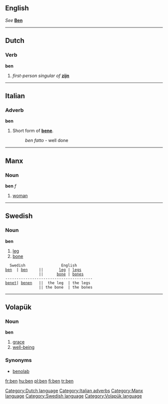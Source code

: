 ==English==
''See'' '''[[Ben]]'''

----
==Dutch==
===Verb=== 
'''ben'''

#''first-person singular of'' '''[[zijn]]'''

[[Category:Dutch language]]
----
==Italian==
===Adverb===
'''ben'''

#Short form of '''[[bene]]'''.
#:''ben fatto'' - well done

[[Category:Italian adverbs]]

----
==Manx==
===Noun===
'''ben''' ''f''

#[[woman]]

[[Category:Manx language]]

----
==Swedish==
===Noun===
'''ben'''

#[[leg]]
#[[bone]]

   Swedish                English
 [[ben]]  | [[ben]]     ||       [[leg]] | [[legs]]
                ||      [[bone]] | [[bones]]
 ---------------------------------------
 [[benet]]| [[benen]]   ||  the leg  | the legs
                || the bone  | the bones

[[Category:Swedish language]]

----
==Volapük==
===Noun=== 
'''ben'''

#[[grace]]
#[[well-being]]

===Synonyms===
*[[benolab]]<!--for which, or for both?-->

[[Category:Volapük language]]

[[fr:ben]]
[[hu:ben]]
[[pl:ben]]
[[fi:ben]]
[[tr:ben]]